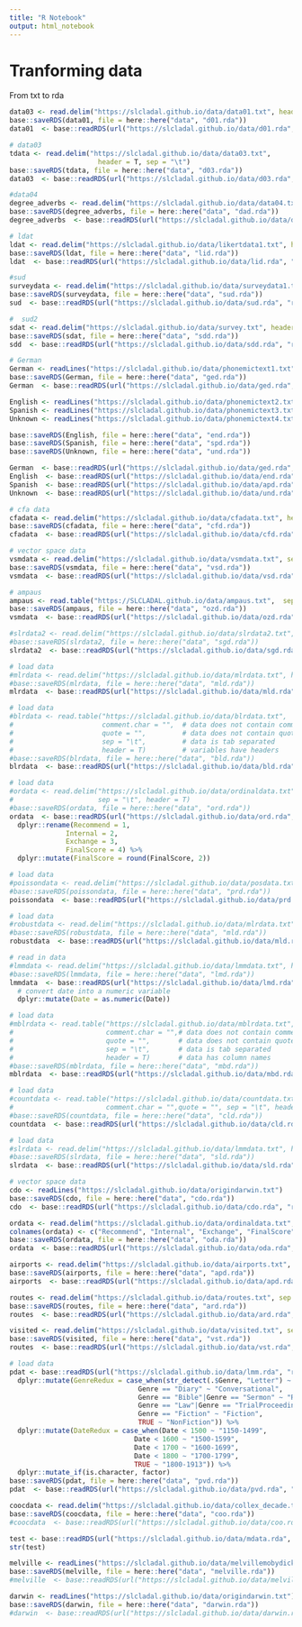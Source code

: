```yaml
---
title: "R Notebook"
output: html_notebook
---
```


# Tranforming data

From txt to rda

```r
data03 <- read.delim("https://slcladal.github.io/data/data01.txt", header = TRUE)
base::saveRDS(data01, file = here::here("data", "d01.rda"))
data01  <- base::readRDS(url("https://slcladal.github.io/data/d01.rda", "rb"))
```

```r
# data03
tdata <- read.delim("https://slcladal.github.io/data/data03.txt", 
                      header = T, sep = "\t")
base::saveRDS(tdata, file = here::here("data", "d03.rda"))
data03  <- base::readRDS(url("https://slcladal.github.io/data/d03.rda", "rb"))
```

```r
#data04
degree_adverbs <- read.delim("https://slcladal.github.io/data/data04.txt", sep = "\t", header = T)
base::saveRDS(degree_adverbs, file = here::here("data", "dad.rda"))
degree_adverbs  <- base::readRDS(url("https://slcladal.github.io/data/dad.rda", "rb"))
```

```r
# ldat
ldat <- read.delim("https://slcladal.github.io/data/likertdata1.txt", header = TRUE)
base::saveRDS(ldat, file = here::here("data", "lid.rda"))
ldat  <- base::readRDS(url("https://slcladal.github.io/data/lid.rda", "rb"))
```

```r
#sud
surveydata <- read.delim("https://slcladal.github.io/data/surveydata1.txt", sep = "\t", header = T)
base::saveRDS(surveydata, file = here::here("data", "sud.rda"))
sud  <- base::readRDS(url("https://slcladal.github.io/data/sud.rda", "rb"))
```

```r
#  sud2
sdat <- read.delim("https://slcladal.github.io/data/survey.txt", header = TRUE)
base::saveRDS(sdat, file = here::here("data", "sdd.rda"))
sdd  <- base::readRDS(url("https://slcladal.github.io/data/sdd.rda", "rb"))
```

```r
# German
German <- readLines("https://slcladal.github.io/data/phonemictext1.txt")
base::saveRDS(German, file = here::here("data", "ged.rda"))
German  <- base::readRDS(url("https://slcladal.github.io/data/ged.rda", "rb"))
```

```r
English <- readLines("https://slcladal.github.io/data/phonemictext2.txt")
Spanish <- readLines("https://slcladal.github.io/data/phonemictext3.txt")
Unknown <- readLines("https://slcladal.github.io/data/phonemictext4.txt")

base::saveRDS(English, file = here::here("data", "end.rda"))
base::saveRDS(Spanish, file = here::here("data", "spd.rda"))
base::saveRDS(Unknown, file = here::here("data", "und.rda"))

German  <- base::readRDS(url("https://slcladal.github.io/data/ged.rda", "rb"))
English  <- base::readRDS(url("https://slcladal.github.io/data/end.rda", "rb"))
Spanish  <- base::readRDS(url("https://slcladal.github.io/data/apd.rda", "rb"))
Unknown  <- base::readRDS(url("https://slcladal.github.io/data/und.rda", "rb"))
```

```r
# cfa data
cfadata <- read.delim("https://slcladal.github.io/data/cfadata.txt", header = T, sep = "\t")
base::saveRDS(cfadata, file = here::here("data", "cfd.rda"))
cfadata  <- base::readRDS(url("https://slcladal.github.io/data/cfd.rda", "rb"))
```

```r
# vector space data
vsmdata <- read.delim("https://slcladal.github.io/data/vsmdata.txt", sep = "\t", header = T)
base::saveRDS(vsmdata, file = here::here("data", "vsd.rda"))
vsmdata  <- base::readRDS(url("https://slcladal.github.io/data/vsd.rda", "rb"))
```

```r
# ampaus
ampaus <- read.table("https://SLCLADAL.github.io/data/ampaus.txt",  sep = "\t", header = T)
base::saveRDS(ampaus, file = here::here("data", "ozd.rda"))
vsmdata  <- base::readRDS(url("https://slcladal.github.io/data/ozd.rda", "rb"))
```

```r
#slrdata2 <- read.delim("https://slcladal.github.io/data/slrdata2.txt", sep = "\t", header = T)
#base::saveRDS(slrdata2, file = here::here("data", "sgd.rda"))
slrdata2  <- base::readRDS(url("https://slcladal.github.io/data/sgd.rda", "rb"))
```

```r
# load data
#mlrdata <- read.delim("https://slcladal.github.io/data/mlrdata.txt", header = TRUE)
#base::saveRDS(mlrdata, file = here::here("data", "mld.rda"))
mlrdata  <- base::readRDS(url("https://slcladal.github.io/data/mld.rda", "rb"))
```

```r
# load data
#blrdata <- read.table("https://slcladal.github.io/data/blrdata.txt",
#                      comment.char = "",  # data does not contain comments
#                      quote = "",         # data does not contain quotes
#                      sep = "\t",         # data is tab separated
#                      header = T)         # variables have headers
#base::saveRDS(blrdata, file = here::here("data", "bld.rda"))
blrdata  <- base::readRDS(url("https://slcladal.github.io/data/bld.rda", "rb"))

```


```r
# load data
#ordata <- read.delim("https://slcladal.github.io/data/ordinaldata.txt", 
#                     sep = "\t", header = T)
#base::saveRDS(ordata, file = here::here("data", "ord.rda"))
ordata  <- base::readRDS(url("https://slcladal.github.io/data/ord.rda", "rb")) %>%
  dplyr::rename(Recommend = 1, 
              Internal = 2, 
              Exchange = 3, 
              FinalScore = 4) %>%
  dplyr::mutate(FinalScore = round(FinalScore, 2))
```


```r
# load data
#poissondata <- read.delim("https://slcladal.github.io/data/posdata.txt", sep = "\t", header = T, skipNul = T, quote = "")
#base::saveRDS(poissondata, file = here::here("data", "prd.rda"))
poissondata  <- base::readRDS(url("https://slcladal.github.io/data/prd.rda", "rb"))

```


```r
# load data
#robustdata <- read.delim("https://slcladal.github.io/data/mlrdata.txt", sep = "\t", header = T)
#base::saveRDS(robustdata, file = here::here("data", "mld.rda"))
robustdata  <- base::readRDS(url("https://slcladal.github.io/data/mld.rda", "rb"))
```

```r
# read in data
#lmmdata <- read.delim("https://slcladal.github.io/data/lmmdata.txt", header = TRUE)
#base::saveRDS(lmmdata, file = here::here("data", "lmd.rda"))
lmmdata  <- base::readRDS(url("https://slcladal.github.io/data/lmd.rda", "rb")) %>%
  # convert date into a numeric variable
  dplyr::mutate(Date = as.numeric(Date))
```

```r
# load data
#mblrdata <- read.table("https://slcladal.github.io/data/mblrdata.txt", 
#                       comment.char = "",# data does not contain comments
#                       quote = "",       # data does not contain quotes
#                       sep = "\t",       # data is tab separated
#                       header = T)       # data has column names
#base::saveRDS(mblrdata, file = here::here("data", "mbd.rda"))
mblrdata  <- base::readRDS(url("https://slcladal.github.io/data/mbd.rda", "rb"))
```

```r
# load data
#countdata <- read.table("https://slcladal.github.io/data/countdata.txt", 
#                       comment.char = "",quote = "", sep = "\t", header = T) 
#base::saveRDS(countdata, file = here::here("data", "cld.rda"))
countdata  <- base::readRDS(url("https://slcladal.github.io/data/cld.rda", "rb"))
```

```r
# load data
#slrdata <- read.delim("https://slcladal.github.io/data/lmmdata.txt", header = TRUE)
#base::saveRDS(slrdata, file = here::here("data", "sld.rda"))
slrdata  <- base::readRDS(url("https://slcladal.github.io/data/sld.rda", "rb"))
```

```r
# vector space data
cdo <- readLines("https://slcladal.github.io/data/origindarwin.txt")
base::saveRDS(cdo, file = here::here("data", "cdo.rda"))
cdo  <- base::readRDS(url("https://slcladal.github.io/data/cdo.rda", "rb"))
```


```r
ordata <- read.delim("https://slcladal.github.io/data/ordinaldata.txt", sep = "\t", header = T)
colnames(ordata) <- c("Recommend", "Internal", "Exchange", "FinalScore")
base::saveRDS(ordata, file = here::here("data", "oda.rda"))
ordata  <- base::readRDS(url("https://slcladal.github.io/data/oda.rda", "rb"))
```


```r
airports <- read.delim("https://slcladal.github.io/data/airports.txt", sep = "\t", header = T)
base::saveRDS(airports, file = here::here("data", "apd.rda"))
airports  <- base::readRDS(url("https://slcladal.github.io/data/apd.rda", "rb"))

```

```r
routes <- read.delim("https://slcladal.github.io/data/routes.txt", sep = "\t", header = T)
base::saveRDS(routes, file = here::here("data", "ard.rda"))
routes  <- base::readRDS(url("https://slcladal.github.io/data/ard.rda", "rb"))

```

```r
visited <- read.delim("https://slcladal.github.io/data/visited.txt", sep = "\t", header = T)
base::saveRDS(visited, file = here::here("data", "vst.rda"))
routes  <- base::readRDS(url("https://slcladal.github.io/data/vst.rda", "rb"))

```

```r
# load data
pdat <- base::readRDS(url("https://slcladal.github.io/data/lmm.rda", "rb")) %>%
  dplyr::mutate(GenreRedux = case_when(str_detect(.$Genre, "Letter") ~ "Conversational",
                                Genre == "Diary" ~ "Conversational",
                                Genre == "Bible"|Genre == "Sermon" ~ "Religious",
                                Genre == "Law"|Genre == "TrialProceeding" ~ "Legal",
                                Genre == "Fiction" ~ "Fiction",
                                TRUE ~ "NonFiction")) %>%
  dplyr::mutate(DateRedux = case_when(Date < 1500 ~ "1150-1499",
                               Date < 1600 ~ "1500-1599",
                               Date < 1700 ~ "1600-1699",
                               Date < 1800 ~ "1700-1799",
                               TRUE ~ "1800-1913")) %>%
  dplyr::mutate_if(is.character, factor)
base::saveRDS(pdat, file = here::here("data", "pvd.rda"))
pdat  <- base::readRDS(url("https://slcladal.github.io/data/pvd.rda", "rb"))
```


```r
coocdata <- read.delim("https://slcladal.github.io/data/collex_decade.txt", sep = "\t")
base::saveRDS(coocdata, file = here::here("data", "coo.rda"))
#coocdata  <- base::readRDS(url("https://slcladal.github.io/data/coo.rda", "rb"))
```


```r
test <- base::readRDS(url("https://slcladal.github.io/data/mdata.rda", "rb"))
str(test)
```

```r
melville <- readLines("https://slcladal.github.io/data/melvillemobydick.txt")
base::saveRDS(melville, file = here::here("data", "melville.rda"))
#melville  <- base::readRDS(url("https://slcladal.github.io/data/melville.rda", "rb"))
```

```r
darwin <- readLines("https://slcladal.github.io/data/origindarwin.txt")
base::saveRDS(darwin, file = here::here("data", "darwin.rda"))
#darwin  <- base::readRDS(url("https://slcladal.github.io/data/darwin.rda", "rb"))
```

